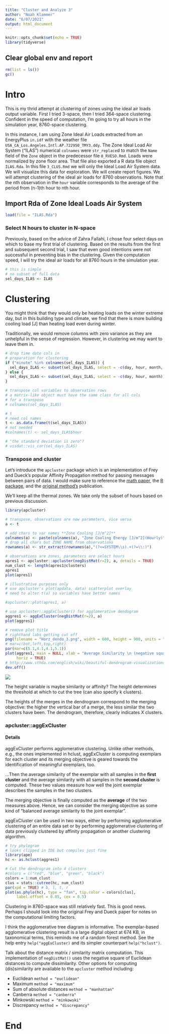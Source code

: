 ```yaml
---
title: "Cluster and Analyze 3"
author: "Noah Klammer"
date: "6/07/2021"
output: html_document
---
```


```r
knitr::opts_chunk$set(echo = TRUE)
library(tidyverse)
```

## Clear global env and report

```r
rm(list = ls())
gc()
```

# Intro

This is my thrid attempt at clustering of zones using the ideal air loads output variable. First I tried 3-space, then I  tried 364-space clustering. Confident in the speed of computation, I'm going to try all hours in the simulation year, 8760-space clustering.

In this instance, I am using Zone Ideal Air Loads extracted from an EnergyPlus `in.idf` with the weather file `USA_CA_Los.Angeles.Intl.AP.722950_TMY3.ddy`. The Zone Ideal Load Air System ("ILAS") numerical `colnames` were `str_replace`d to match the `Name` field of the `Zone` object in the predecessor file `0_RVESO.Rmd`. Loads were normalized by zone floor area. That file also exported a R data file object `ILAS.Rda`. In this file `3_CLUS.Rmd` we will only the Ideal Load Air System data. We will visualize this data for exploration. We will create report figures. We will attempt clustering of the ideal air loads for 8760 observations. Note that the nth observation in the `hour` variable corresponds to the average of the period from (n-1)th hour to nth hour.

## Import Rda of Zone Ideal Loads Air System

```r
load(file = "ILAS.Rda")
```

### Select N hours to cluster in N-space

Previously, based on the advice of Zahra Fallahi, I chose four select days on which to base my first trial of clustering. Based on the results from the first and subsequent second trial, I saw that even good intentions were not successful in preventing bias in the clustering. Given the computation speed, I will try the ideal air loads for all 8760 hours in the simulation year.

```r
# this is simple
# no subset of full data
sel_days_ILAS <- ILAS
```


# Clustering

You might think that they would only be heating loads on the winter extreme day, but in this building type and climate, we find that there is more building cooling load [J] than heating load even during winter.

Traditionally, we would remove columns with zero variance as they are unhelpful in the sense of regression. However, in clustering we may want to leave them in.


```r
# drop time date cols in
# preparation for clustering
if ("minute" %in% colnames(sel_days_ILAS)) {
  sel_days_ILAS <- subset(sel_days_ILAS, select = -c(day, hour, month, minute))
} else {
  sel_days_ILAS <- subset(sel_days_ILAS, select = -c(day, hour, month))
}

# transpose col variables to observation rows
# a matrix-like object must have the same class for all cols
# for a transpose
# colnames(sel_days_ILAS)

# t
# need col names
t <- as.data.frame(t(sel_days_ILAS))
# not needed
#colnames(t) <- sel_days_ILAS$hour

# "the standard deviation is zero"?
# visdat::vis_cor(sel_days_ILAS)

```

### Transpose and cluster

Let's introduce the `apcluster` package which is an implementation of Frey and Dueck's popular Affinity Propagation method for passing messages between pairs of data. I would make sure to reference the [math paper](https://doi.org/10.1080/19401493.2017.1410572), the [R package](https://doi.org/10.1093/bioinformatics/btr406), and the [original method's](https://doi.org/10.1126/science.1136800) publication.


We'll keep all the thermal zones. We take only the subset of hours based on previous discussion.

```r
library(apcluster)

# transpose, observations are now parameters, vice versa
a <- t

# add chars to var names **Zone Cooling [J/m^2]**
colnames(a) <- paste(colnames(a), "Zone Cooling Energy [J/m^2](Hourly)")
# drop all chars but ZONE NAME from observations
rownames(a) <- str_extract(rownames(a),"(?<=SYSTEM\\s).+(?=\\:)")

# observations are zones, parameters are select hours
apres1 <- apcluster::apcluster(negDistMat(r=2), a, details = TRUE)
num_clust <- length(apres1@clusters)
apres1
plot(apres1)

# illustrative purposes only
# use apcluster's plot(apdata, data) scatterplot overlay
# need to alter t(a) so variables have better names

#apcluster::plot(apres1, a)

# use apcluster::aggExCluster() for agglomerative dendogram
aggres1 <- aggExCluster(negDistMat(r=2), a)
plot(aggres1)
```

```r
# remove plot title
# righthand labs getting cut off
png(filename = "Horz_dendo_3.png", width = 600, height = 900, units = "px")
# mar=c(bot,left,top,right)
par(mar=c(5.1,4.1,4.1,5.1))
plot(aggres1, main = NULL, xlab = "Average Similarity \n (negative square of Euclidean distance)", nodePar = list(pch = c(1,NULL), cex = .6*2:1, col = 2:3, lab.cex = c(2,1)),
     horiz = TRUE)
# http://www.sthda.com/english/wiki/beautiful-dendrogram-visualizations-in-r-5-must-known-methods-unsupervised-machine-learning
dev.off()
```
![](Horz_dendo_3.png)

The height variable is maybe similarity or affinity? The height determines the threshold at which to cut the tree (can also specify k clusters).

The heights of the merges in the dendrogram correspond to the merging objective: the higher the vertical bar of a merge, the less similar the two clusters have been. The dendrogram, therefore,
clearly indicates *X* clusters.

### apcluster::aggExCluster

#### Details
aggExCluster performs agglomerative clustering. Unlike other methods, e.g., the ones implemented in hclust, aggExCluster is computing exemplars for each cluster and its merging objective is geared towards the identification of meaningful exemplars, too.



...Then the average similarity of the exemplar with all samples in the **first cluster** and the average similarity with all samples in the **second cluster** is computed. These two values measure how well the joint exemplar describes the samples in the two clusters.

The merging objective is finally computed as the **average** of the two measures above. Hence, we can consider the merging objective as some kind of “balanced average similarity to the joint exemplar”.


aggExCluster can be used in two ways, either by performing agglomerative clustering of an entire data set or by performing agglomerative clustering of data previously clustered by affinity propagation or another clustering algorithm.



```r
# try phylogram
# looks clipped in IDE but compiles just fine
library(ape)
hc <- as.hclust(aggres1)

# Cut the dendrogram into 4 clusters
#colors = c("red", "blue", "green", "black")
colors = 1:num_clust
clus = stats::cutree(hc, num_clust)
par(xpd = TRUE) # b, l, t, r
plot(as.phylo(hc), type = "fan", tip.color = colors[clus],
     label.offset = 0.05, cex = 0.5)
```


Clustering in 8760-space was still relatively fast. This is good news. Perhaps I should look into the original Frey and Dueck paper for notes on the computational limiting factors.

I think the agglomerative tree diagram is informative. The exemplar-based agglomerative clustering result is a large digital object at 674 KB, in taxonomical terms, this reminds me of a random forest method. See the help entry `help("aggExCluster)` and its simpler counterpart `help("hclust")`.

Talk about the distance matrix / similarity matrix computation. This implementation of `negDistMat()` uses the negative square of Euclidean distances to compute dissimilarity. Other options for computing (dis)similarity are available to the `apcluster` method including:

* Euclidean `method = "euclidean"`
* Maximum `method = "maximum"`
* Sum of absolute distances `method = "manhattan"`
* Canberra `method = "canberra"`
* Minkowski `method = "minkowski"`
* Discrepancy `method = "discrepancy"`



# End

<br><br><br>